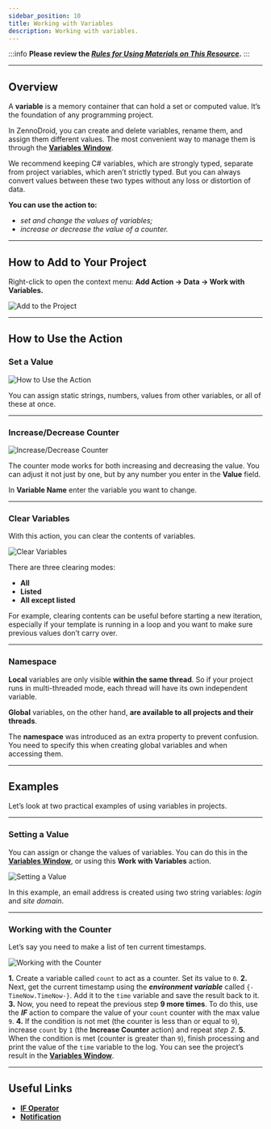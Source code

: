 ```yaml
---
sidebar_position: 10
title: Working with Variables
description: Working with variables.
---
```

:::info **Please review the [*Rules for Using Materials on This Resource*](../Disclaimer).**
:::
_______________________________________________  
## Overview  
A **variable** is a memory container that can hold a set or computed value. It’s the foundation of any programming project.

In ZennoDroid, you can create and delete variables, rename them, and assign them different values. The most convenient way to manage them is through the [**Variables Window**](../pm/Interface/Variables).

We recommend keeping C# variables, which are strongly typed, separate from project variables, which aren’t strictly typed. But you can always convert values between these two types without any loss or distortion of data.

**You can use the action to:**
- *set and change the values of variables;*
- *increase or decrease the value of a counter.*
_______________________________________________ 
## How to Add to Your Project  
Right-click to open the context menu: **Add Action → Data → Work with Variables.**

![Add to the Project](./assets/WorkWithVariables/WorkWithVariables_pic1.png)
_______________________________________________  
## How to Use the Action  
### Set a Value  
![How to Use the Action](./assets/WorkWithVariables/WorkWithVariables_pic2.png)

You can assign static strings, numbers, values from other variables, or all of these at once.
_______________________________________________
### Increase/Decrease Counter  
![Increase/Decrease Counter](./assets/WorkWithVariables/WorkWithVariables_pic3.png)

The counter mode works for both increasing and decreasing the value. You can adjust it not just by one, but by any number you enter in the **Value** field.

In **Variable Name** enter the variable you want to change.
_______________________________________________
### Clear Variables  
With this action, you can clear the contents of variables.

![Clear Variables](./assets/WorkWithVariables/WorkWithVariables_pic4.png)

There are three clearing modes:
- **All**
- **Listed**
- **All except listed**

For example, clearing contents can be useful before starting a new iteration, especially if your template is running in a loop and you want to make sure previous values don’t carry over.
_______________________________________________
### Namespace  
**Local** variables are only visible **within the same thread**. So if your project runs in multi-threaded mode, each thread will have its own independent variable.

**Global** variables, on the other hand, **are available to all projects and their threads**.

The **namespace** was introduced as an extra property to prevent confusion. You need to specify this when creating global variables and when accessing them.
_______________________________________________
## Examples  
Let’s look at two practical examples of using variables in projects.
_______________________________________________
### Setting a Value
You can assign or change the values of variables. You can do this in the [**Variables Window**](../pm/Interface/Variables), or using this **Work with Variables** action.

![Setting a Value](./assets/WorkWithVariables/WorkWithVariables_pic5.png)

In this example, an email address is created using two string variables: *login* and *site domain*.
_______________________________________________
### Working with the Counter  
Let’s say you need to make a list of ten current timestamps.

![Working with the Counter](./assets/WorkWithVariables/WorkWithVariables_pic6.png)

**1.** Create a variable called `count` to act as a counter. Set its value to `0`.
**2.** Next, get the current timestamp using the ***environment variable*** called `{-TimeNow.TimeNow-}`. Add it to the `time` variable and save the result back to it.
**3.** Now, you need to repeat the previous step **9 more times**. To do this, use the ***IF*** action to compare the value of your `count` counter with the max value `9`.
**4.** If the condition is not met (the counter is less than or equal to `9`), increase `count` by `1` (the **Increase Counter** action) and repeat *step 2*.
**5.** When the condition is met (counter is greater than `9`), finish processing and print the value of the `time` variable to the log. You can see the project’s result in the [**Variables Window**](../pm/Interface/Variables).
_______________________________________________  
## Useful Links  
- [**IF Operator**](../Project%20Editor/Logic/IF)
- [**Notification**](../Project%20Editor/Logic/Notification)